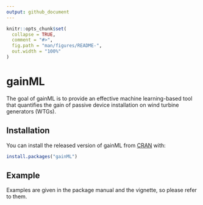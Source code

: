 ```yaml
---
output: github_document
---
```


<!-- README.md is generated from README.Rmd. Please edit that file -->

```r
knitr::opts_chunk$set(
  collapse = TRUE,
  comment = "#>",
  fig.path = "man/figures/README-",
  out.width = "100%"
)
```
# gainML

The goal of gainML is to provide an effective machine learning-based tool that quantifies the gain of passive device installation on wind turbine generators (WTGs).

## Installation

You can install the released version of gainML from [CRAN](https://CRAN.R-project.org) with:

``` r
install.packages("gainML")
```

## Example

Examples are given in the package manual and the vignette, so please refer to them.
